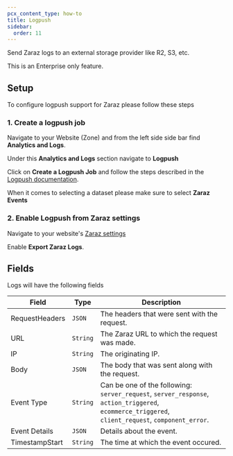 ```yaml
---
pcx_content_type: how-to
title: Logpush
sidebar:
  order: 11
---
```



Send Zaraz logs to an external storage provider like R2, S3, etc.

This is an Enterprise only feature.

## Setup

To configure logpush support for Zaraz please follow these steps

### 1. Create a logpush job

Navigate to your Website (Zone) and from the left side side bar find **Analytics and Logs**.

Under this **Analytics and Logs** section navigate to **Logpush**

Click on **Create a Logpush Job** and follow the steps described in the [Logpush documentation](https://developers.cloudflare.com/logs/get-started/).

When it comes to selecting a dataset please make sure to select **Zaraz Events**

### 2. Enable Logpush from Zaraz settings

Navigate to your website's [Zaraz settings](https://dash.cloudflare.com/?to=/:account/:zone/zaraz/settings)

Enable **Export Zaraz Logs**.

## Fields

Logs will have the following fields

| Field          | Type     | Description                                                                                                                                                                    |
| -------------- | -------- | ------------------------------------------------------------------------------------------------------------------------------------------------------------------------------ |
| RequestHeaders | `JSON`   | The headers that were sent with the request.                                                                                                                                   |
| URL            | `String` | The Zaraz URL to which the request was made.                                                                                                                                |
| IP             | `String` | The originating IP.                                                                                                                                                            |
| Body           | `JSON`   | The body that was sent along with the request.                                                                                                                                 |
| Event Type     | `String` | Can be one of the following: `server_request`, `server_response`, `action_triggered`, `ecommerce_triggered`, `client_request`, `component_error`. |
| Event Details  | `JSON`   | Details about the event.                                                                                                                                                       |
| TimestampStart | `String` | The time at which the event occured.                                                                                                                                           |
